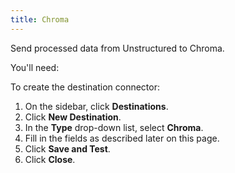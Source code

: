 ```yaml
---
title: Chroma 
---
```


Send processed data from Unstructured to Chroma.

You'll need:


<ChromaPrerequisites />

To create the destination connector:

1. On the sidebar, click **Destinations**.
2. Click **New Destination**.
3. In the **Type** drop-down list, select **Chroma**.
4. Fill in the fields as described later on this page.
5. Click **Save and Test**.
6. Click **Close**.


<ChromaFields />